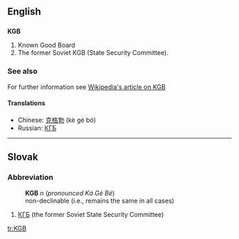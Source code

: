 ==English==

==={{initialism}}===
'''KGB'''
# Known Good Board
# The former Soviet KGB (State Security Committee).

===See also===
For further information see [[w:KGB|Wikipedia's article on KGB]]

====Translations====
*Chinese: [[克格勃]] (kè gé bó)
*Russian: [[КГБ]]

----

==Slovak==
===Abbreviation===
:'''KGB''' ''n'' (''pronounced Ká Gé Bé'')
:non-declinable (i.e., remains the same in all cases)
# [[КГБ]] (the former Soviet State Security Committee)

[[tr:KGB]]